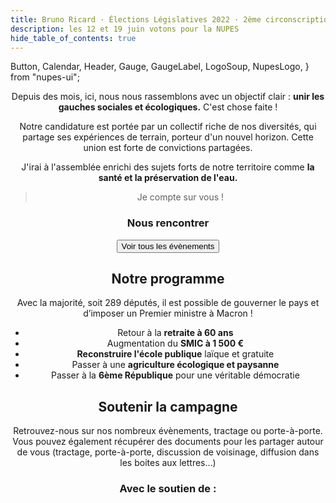 ```yaml
---
title: Bruno Ricard · Élections Législatives 2022 · 2ème circonscription des Côtes d'Armor
description: les 12 et 19 juin votons pour la NUPES
hide_table_of_contents: true
---
```


  Button,
  Calendar,
  Header,
  Gauge,
  GaugeLabel,
  LogoSoup,
  NupesLogo,
} from "nupes-ui";

<NupesLogo />

<Header
  src={require("../../static/img/binome_2202.jpg").default}
  alt="Votez Bruno Ricard pour la Nouvelle Union Populaire Écologique et Sociale"
  sources={[
    {
      srcSet: require("../../static/img/binome_2202.jpg").default,
      type: "image/jpg",
    }
  ]}
/>


Depuis des mois, ici, nous nous rassemblons avec un objectif clair : **unir les gauches sociales et écologiques.**
C'est chose faite !

Notre candidature est portée par un collectif riche de nos diversités, qui partage ses expériences de terrain, porteur d'un nouvel horizon.
Cette union est forte de convictions partagées.

J'irai à l'assemblée enrichi des sujets forts de notre territoire comme **la santé et la
préservation de l'eau.**

> Je compte sur vous !


### Nous rencontrer

<Calendar
  googleApiKey="AIzaSyCIliSSjT42WLmCaorjNeovyU50E_B6AM0"
  calendarId="com.nupes2202@gmail.com"
  limit={6}
  link="/nupes-2202/agenda"
  preview
/>
<div className="btn-container">
  <Button
    as="a"
    href="/nupes-2202/agenda"
    variant="secondary"
    className="calendar-btn-link"
  >
    Voir tous les évènements
  </Button>
</div>

## Notre programme

Avec la majorité, soit 289 députés, il est possible de gouverner le pays
et d’imposer un Premier ministre à Macron !

- Retour à la **retraite à 60 ans**
- Augmentation du **SMIC à 1 500 €**
- **Reconstruire l'école publique** laïque et gratuite
- Passer à une **agriculture écologique et paysanne**
- Passer à la **6ème République** pour une véritable démocratie

## Soutenir la campagne

Retrouvez-nous sur nos nombreux évènements, tractage ou porte-à-porte. Vous pouvez également récupérer des documents pour les partager autour de vous (tractage, porte-à-porte, discussion de voisinage, diffusion dans les boites aux lettres…)

### Avec le soutien de :

<LogoSoup />
